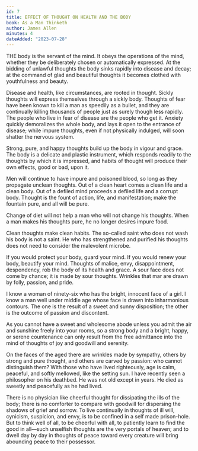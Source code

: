 ```yaml
---
id: 7
title: EFFECT OF THOUGHT ON HEALTH AND THE BODY
book: As a Man Thinketh
author: James Allen
minutes: 4
dateAdded: "2023-07-28"
---
```


THE body is the servant of the mind. It obeys the operations of the mind, whether they be deliberately chosen or automatically expressed. At the bidding of unlawful thoughts the body sinks rapidly into disease and decay; at the command of glad and beautiful thoughts it becomes clothed with youthfulness and beauty.

Disease and health, like circumstances, are rooted in thought. Sickly thoughts will express themselves through a sickly body. Thoughts of fear have been known to kill a man as speedily as a bullet, and they are continually killing thousands of people just as surely though less rapidly. The people who live in fear of disease are the people who get it. Anxiety quickly demoralizes the whole body, and lays it open to the entrance of disease; while impure thoughts, even if not physically indulged, will soon shatter the nervous system.

Strong, pure, and happy thoughts build up the body in vigour and grace. The body is a delicate and plastic instrument, which responds readily to the thoughts by which it is impressed, and habits of thought will produce their own effects, good or bad, upon it.

Men will continue to have impure and poisoned blood, so long as they propagate unclean thoughts. Out of a clean heart comes a clean life and a clean body. Out of a defiled mind proceeds a defiled life and a corrupt body. Thought is the fount of action, life, and manifestation; make the fountain pure, and all will be pure.

Change of diet will not help a man who will not change his thoughts. When a man makes his thoughts pure, he no longer desires impure food.

Clean thoughts make clean habits. The so-called saint who does not wash his body is not a saint. He who has strengthened and purified his thoughts does not need to consider the malevolent microbe.

If you would protect your body, guard your mind. If you would renew your body, beautify your mind. Thoughts of malice, envy, disappointment, despondency, rob the body of its health and grace. A sour face does not come by chance; it is made by sour thoughts. Wrinkles that mar are drawn by folly, passion, and pride.

I know a woman of ninety-six who has the bright, innocent face of a girl. I know a man well under middle age whose face is drawn into inharmonious contours. The one is the result of a sweet and sunny disposition; the other is the outcome of passion and discontent.

As you cannot have a sweet and wholesome abode unless you admit the air and sunshine freely into your rooms, so a strong body and a bright, happy, or serene countenance can only result from the free admittance into the mind of thoughts of joy and goodwill and serenity.

On the faces of the aged there are wrinkles made by sympathy, others by strong and pure thought, and others are carved by passion: who cannot distinguish them? With those who have lived righteously, age is calm, peaceful, and softly mellowed, like the setting sun. I have recently seen a philosopher on his deathbed. He was not old except in years. He died as sweetly and peacefully as he had lived.

There is no physician like cheerful thought for dissipating the ills of the body; there is no comforter to compare with goodwill for dispersing the shadows of grief and sorrow. To live continually in thoughts of ill will, cynicism, suspicion, and envy, is to be confined in a self made prison-hole. But to think well of all, to be cheerful with all, to patiently learn to find the good in all—such unselfish thoughts are the very portals of heaven; and to dwell day by day in thoughts of peace toward every creature will bring abounding peace to their possessor.
